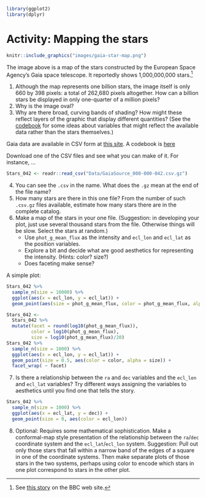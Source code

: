 ```r
library(ggplot2)
library(dplyr)
```

# Activity: Mapping the stars


```r
knitr::include_graphics("images/gaia-star-map.png")
```


The image above is a map of the stars constructed by the European Space Agency's Gaia space telescope. It reportedly shows 1,000,000,000 stars.^[See [this story](http://www.bbc.com/news/science-environment-37355154) on the BBC web site.]

1. Although the map represents one billion stars, the image itself is only 660 by 398 pixels: a total of 262,680 pixels altogether. How can a billion stars be displayed in only one-quarter of a million pixels?
2. Why is the image oval?
3. Why are there broad, curving bands of shading? How might these reflect layers of the graphic that display different quantities? (See the [codebook](http://gaiaportal.asdc.asi.it/) for some ideas about variables that might reflect the available data rather than the stars themselves.)

Gaia data are available in CSV form at [this site](http://1016243957.rsc.cdn77.org/Gaia/gaia_source/csv/). A codebook is [here](http://gaiaportal.asdc.asi.it/)

Download one of the CSV files and see what you can make of it. For instance, ...

```r
Stars_042 <- readr::read_csv("Data/GaiaSource_000-000-042.csv.gz") 
```

4. You can see the `.csv` in the name. What does the `.gz` mean at the end of the file name?
5. How many stars are there in this one file? From the number of such `.csv.gz` files available, estimate how many stars there are in the complete catalog.
6. Make a map of the stars in your one file. (Suggestion: in developing your plot, just use several thousand stars from the file. Otherwise things will be slow. Select the stars at random.)
    - Use `phot_g_mean_flux` as the intensity and `ecl_lon` and `ecl_lat` as the position variables.
    - Explore a bit and decide what are good aesthetics for representing the intensity. (Hints: color? size?)
    - Does faceting make sense?
    
A simple plot:
```r
Stars_042 %>%
  sample_n(size = 10000) %>%
  ggplot(aes(x = ecl_lon, y = ecl_lat)) +
  geom_point(aes(size = phot_g_mean_flux, color = phot_g_mean_flux, alpha = phot_g_mean_flux))
```

```r
Stars_042 <-
  Stars_042 %>%
  mutate(facet = round(log10(phot_g_mean_flux)),
         color = log10(phot_g_mean_flux),
         size = log10(phot_g_mean_flux)/20)
Stars_042 %>%
  sample_n(size = 1000) %>%
  ggplot(aes(x = ecl_lon, y = ecl_lat)) +
  geom_point(size = 0.5, aes(color = color, alpha = size)) +
  facet_wrap( ~ facet)
```
7. Is there a relationship between the `ra` and `dec` variables and the `ecl_lon` and `ecl_lat` variables? Try different ways assigning the variables to aesthetics until you find one that tells the story.

```r
Stars_042 %>%
  sample_n(size = 1000) %>%
  ggplot(aes(x = ecl_lat, y = dec)) +
  geom_point(size = 0, aes(color = ecl_lon))
```


8. Optional: Requires some mathematical sophistication. Make a conformal-map style presentation of the relationship between the `ra`/`dec` coordinate system and the `ecl_lat`/`ecl_lon` system.
    Suggestion: Pull out only those stars that fall within a narrow band of the edges of a square in one of the coordinate systems. Then make separate plots of those stars in the two systems, perhaps using color to encode which stars in one plot correspond to stars in the other plot.
